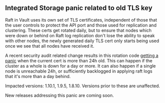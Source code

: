 ## Integrated Storage panic related to old TLS key

Raft in Vault uses its own set of TLS certificates, independent of those that the user
controls to protect the API port and those used for replication and clustering. These
certs get rotated daily, but to ensure that nodes which were down or behind on Raft log
replication don't lose the ability to speak with other nodes, the newly generated daily
TLS cert only starts being used once we see that all nodes have received it.

A recent security audit related change results in this rotation code [getting a
panic](https://github.com/hashicorp/vault/issues/15147) when the current cert is
more than 24h old.  This can happen if the cluster as a whole is down for a day
or more. It can also happen if a single node is unreachable 24h, or sufficiently
backlogged in applying raft logs that it's more than a day behind.

Impacted versions: 1.10.1, 1.9.5, 1.8.10.  Versions prior to these are unaffected.

New releases addressing this panic are coming soon.
